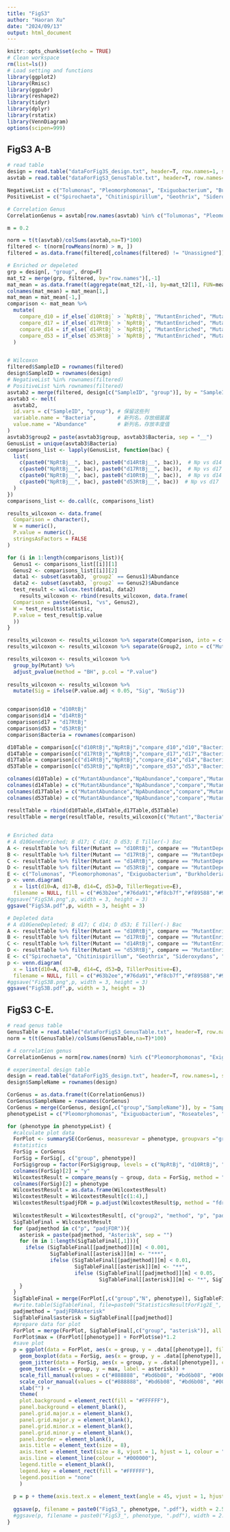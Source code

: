 ```yaml
---
title: "FigS3"
author: "Haoran Xu"
date: "2024/09/13"
output: html_document
---
```


```r
knitr::opts_chunk$set(echo = TRUE)
# Clean workspace
rm(list=ls()) 
# Load setting and functions
library(ggplot2)
library(Rmisc)
library(ggpubr)
library(reshape2)
library(tidyr)
library(dplyr)
library(rstatix)
library(VennDiagram)
options(scipen=999)
```

## FigS3 A-B

```R
# read table
design = read.table("dataForFig3S_design.txt", header=T, row.names=1, sep="\t") 
asvtab = read.table("dataForFigS3_GenusTable.txt", header=T, row.names=1, quote = "", sep="\t", comment.char="") 

NegativeList = c("Tolumonas", "Pleomorphomonas", "Exiguobacterium", "Burkholderia", "Paenibacillus")
PositiveList = c("Spirochaeta", "Chitinispirillum", "Geothrix", "Sideroxydans", "Roseateles", "Anaeromyxobacter", "Piscinibacter")

# Correlation Genus
CorrelationGenus = asvtab[row.names(asvtab) %in% c("Tolumonas", "Pleomorphomonas", "Exiguobacterium", "Burkholderia", "Paenibacillus", "Spirochaeta", "Chitinispirillum", "Geothrix", "Sideroxydans", "Roseateles", "Anaeromyxobacter", "Piscinibacter"),]

m = 0.2

norm = t(t(asvtab)/colSums(asvtab,na=T)*100)
filtered <- t(norm[rowMeans(norm) > m, ])
filtered = as.data.frame(filtered[,colnames(filtered) != "Unassigned"])

# Enriched or depeleted
grp = design[, "group", drop=F]
mat_t2 = merge(grp, filtered, by="row.names")[,-1]
mat_mean = as.data.frame(t(aggregate(mat_t2[,-1], by=mat_t2[1], FUN=mean))) # mean
colnames(mat_mean) = mat_mean[1,]
mat_mean = mat_mean[-1,]
comparison <- mat_mean %>%
  mutate(
    compare_d10 = if_else(`d10RtBj` > `NpRtBj`, "MutantEnriched", "MutantDepeleted"),
    compare_d17 = if_else(`d17RtBj` > `NpRtBj`, "MutantEnriched", "MutantDepeleted"),
    compare_d14 = if_else(`d14RtBj` > `NpRtBj`, "MutantEnriched", "MutantDepeleted"),
    compare_d53 = if_else(`d53RtBj` > `NpRtBj`, "MutantEnriched", "MutantDepeleted")
  )


# Wilcoxon
filtered$SampleID = rownames(filtered)
design$SampleID = rownames(design)
# NegativeList %in% rownames(filtered)
# PositiveList %in% rownames(filtered)
asvtab2 = merge(filtered, design[c("SampleID", "group")], by = "SampleID", all = T)
asvtab3 <- melt(
  asvtab2,
  id.vars = c("SampleID", "group"), # 保留这些列
  variable.name = "Bacteria",       # 新列名，存放细菌属
  value.name = "Abundance"          # 新列名，存放丰度值
)
asvtab3$group2 = paste(asvtab3$group, asvtab3$Bacteria, sep = "__")
GenusList = unique(asvtab3$Bacteria)
comparisons_list <- lapply(GenusList, function(bac) {
  list(
    c(paste0("NpRtBj__", bac), paste0("d14RtBj__", bac)),  # Np vs d14
    c(paste0("NpRtBj__", bac), paste0("d17RtBj__", bac)),  # Np vs d17
    c(paste0("NpRtBj__", bac), paste0("d10RtBj__", bac)),  # Np vs d14
    c(paste0("NpRtBj__", bac), paste0("d53RtBj__", bac))  # Np vs d17
  )
})
comparisons_list <- do.call(c, comparisons_list)

results_wilcoxon <- data.frame(
  Comparison = character(),
  W = numeric(),
  P.value = numeric(),
  stringsAsFactors = FALSE
)

for (i in 1:length(comparisons_list)){
  Genus1 <- comparisons_list[[i]][1]
  Genus2 <- comparisons_list[[i]][2]
  data1 <- subset(asvtab3, `group2` == Genus1)$Abundance
  data2 <- subset(asvtab3, `group2` == Genus2)$Abundance
  test_result <- wilcox.test(data1, data2)
    results_wilcoxon <- rbind(results_wilcoxon, data.frame(
  Comparison = paste(Genus1, "vs", Genus2),
  W = test_result$statistic,
  P.value = test_result$p.value
  ))
}

results_wilcoxon <- results_wilcoxon %>% separate(Comparison, into = c("Group1", "Group2"), sep = " vs ")
results_wilcoxon <- results_wilcoxon %>% separate(Group2, into = c("Mutant", "Bacteria"), sep = "__")

results_wilcoxon <- results_wilcoxon %>%
  group_by(Mutant) %>%
  adjust_pvalue(method = "BH", p.col = "P.value") 
  
results_wilcoxon <- results_wilcoxon %>%
  mutate(Sig = ifelse(P.value.adj < 0.05, "Sig", "NoSig"))


comparison$d10 = "d10RtBj"
comparison$d14 = "d14RtBj"
comparison$d17 = "d17RtBj"
comparison$d53 = "d53RtBj"
comparison$Bacteria = rownames(comparison)

d10Table = comparison[c("d10RtBj","NpRtBj","compare_d10","d10","Bacteria")]
d14Table = comparison[c("d17RtBj","NpRtBj","compare_d17","d17","Bacteria")]
d17Table = comparison[c("d14RtBj","NpRtBj","compare_d14","d14","Bacteria")]
d53Table = comparison[c("d53RtBj","NpRtBj","compare_d53","d53","Bacteria")]

colnames(d10Table) = c("MutantAbundance","NpAbundance","compare","Mutant","Bacteria")
colnames(d14Table) = c("MutantAbundance","NpAbundance","compare","Mutant","Bacteria")
colnames(d17Table) = c("MutantAbundance","NpAbundance","compare","Mutant","Bacteria")
colnames(d53Table) = c("MutantAbundance","NpAbundance","compare","Mutant","Bacteria")

resultTable = rbind(d10Table,d14Table,d17Table,d53Table)
resultTable = merge(resultTable, results_wilcoxon[c("Mutant","Bacteria","P.value","P.value.adj","Sig")], by = c("Mutant","Bacteria"), all = T)
 

# Enriched data 
# A d10GeneEnriched; B d17; C d14; D d53; E Tiller(-) Bac
A <- resultTable %>% filter(Mutant == "d10RtBj", compare == "MutantDepeleted", Sig == "Sig") %>% pull(Bacteria)
B <- resultTable %>% filter(Mutant == "d17RtBj", compare == "MutantDepeleted", Sig == "Sig") %>% pull(Bacteria)
C <- resultTable %>% filter(Mutant == "d14RtBj", compare == "MutantDepeleted", Sig == "Sig") %>% pull(Bacteria)
D <- resultTable %>% filter(Mutant == "d53RtBj", compare == "MutantDepeleted", Sig == "Sig") %>% pull(Bacteria)
E <- c("Tolumonas", "Pleomorphomonas", "Exiguobacterium", "Burkholderia", "Paenibacillus")
p <- venn.diagram(
  x = list(d10=A, d17=B, d14=C, d53=D, TillerNegative=E),
  filename = NULL, fill = c("#63b2ee","#76da91","#f8cb7f","#f89588","#9192ab"), alpha = 0.70, main = "Tiller Negative Genus")
#ggsave("FigS3A.png",p, width = 3, height = 3)
ggsave("FigS3A.pdf",p, width = 3, height = 3)

# Depleted data 
# A d10GeneDepleted; B d17; C d14; D d53; E Tiller(-) Bac
A <- resultTable %>% filter(Mutant == "d10RtBj", compare == "MutantEnriched", Sig == "Sig") %>% pull(Bacteria)
B <- resultTable %>% filter(Mutant == "d17RtBj", compare == "MutantEnriched", Sig == "Sig") %>% pull(Bacteria)
C <- resultTable %>% filter(Mutant == "d14RtBj", compare == "MutantEnriched", Sig == "Sig") %>% pull(Bacteria)
D <- resultTable %>% filter(Mutant == "d53RtBj", compare == "MutantEnriched", Sig == "Sig") %>% pull(Bacteria)
E <- c("Spirochaeta", "Chitinispirillum", "Geothrix", "Sideroxydans", "Roseateles", "Anaeromyxobacter", "Piscinibacter")
p <- venn.diagram(
  x = list(d10=A, d17=B, d14=C, d53=D, TillerPositive=E),
  filename = NULL, fill = c("#63b2ee","#76da91","#f8cb7f","#f89588","#9192ab"), alpha = 0.70, main = "Tiller Positive Genus")
#ggsave("FigS3B.png",p, width = 3, height = 3)
ggsave("FigS3B.pdf",p, width = 3, height = 3)

```



## FigS3 C-E. 

```r
# read genus table
GenusTable = read.table("dataForFigS3_GenusTable.txt", header=T, row.names=1, quote = "", sep="\t", comment.char="") 
norm = t(t(GenusTable)/colSums(GenusTable,na=T)*100)

# 4 correlation genus
CorrelationGenus = norm[row.names(norm) %in% c("Pleomorphomonas", "Exiguobacterium", "Roseateles", "Piscinibacter"),]

# experimental design table
design = read.table("dataForFig3S_design.txt", header=T, row.names=1, sep="\t")
design$SampleName = rownames(design)

CorGenus = as.data.frame(t(CorrelationGenus))
CorGenus$SampleName = rownames(CorGenus)
CorGenus = merge(CorGenus, design[,c("group","SampleName")], by = "SampleName")
phenotypeList = c("Pleomorphomonas", "Exiguobacterium", "Roseateles", "Piscinibacter")

for (phenotype in phenotypeList) {
  #calculate plot data
  ForPlot <- summarySE(CorGenus, measurevar = phenotype, groupvars ="group")
  #statistics
  ForSig = CorGenus
  ForSig = ForSig[, c("group", phenotype)]
  ForSig$group = factor(ForSig$group, levels = c("NpRtBj", "d10RtBj", "d17RtBj", "d14RtBj", "d53RtBj"))
  colnames(ForSig)[2] = "y"
  WilcoxtestResult = compare_means(y ~ group, data = ForSig, method = "wilcox.test", paired = F,)
  colnames(ForSig)[2] = phenotype
  WilcoxtestResult = as.data.frame(WilcoxtestResult)
  WilcoxtestResult = WilcoxtestResult[c(1:4),]
  WilcoxtestResult$padjFDR = p.adjust(WilcoxtestResult$p, method = "fdr", n = length(WilcoxtestResult$p))
  
  WilcoxtestResult = WilcoxtestResult[, c("group2", "method", "p", "padjFDR")]
  SigTableFinal = WilcoxtestResult
  for (padjmethod in c("p", "padjFDR")){
    asterisk = paste(padjmethod, "Asterisk", sep = "")
    for (m in 1:length(SigTableFinal[,1])){
      ifelse (SigTableFinal[[padjmethod]][m] < 0.001,
              SigTableFinal[[asterisk]][m] <- "***",
              ifelse (SigTableFinal[[padjmethod]][m] < 0.01,
                      SigTableFinal[[asterisk]][m] <- "**",
                      ifelse (SigTableFinal[[padjmethod]][m] < 0.05,
                              SigTableFinal[[asterisk]][m] <- "*", SigTableFinal[[asterisk]][m] <- "")))
    }
  }
  SigTableFinal = merge(ForPlot[,c("group","N", phenotype)], SigTableFinal, by.x = "group", by.y = "group2", all = T)
  #write.table(SigTableFinal, file=paste0("StatisticsResultForFig2E_", phenotype, ".csv"),append = F, quote = F, sep = ",", row.names = F, col.names = T)
  padjmethod = "padjFDRAsterisk"
  SigTableFinal$asterisk = SigTableFinal[[padjmethod]]
  #prepare data for plot
  ForPlot = merge(ForPlot, SigTableFinal[,c("group", "asterisk")], all = T)
  ForPlot$max = (ForPlot[[phenotype]] + ForPlot$se)*1.2
  #save plot
  p = ggplot(data = ForPlot, aes(x = group, y = .data[[phenotype]], fill = group)) +
    geom_boxplot(data = ForSig, aes(x = group, y = .data[[phenotype]], color = group), alpha=0.75, outlier.alpha=0, size=0.7, width=0.5) +
    geom_jitter(data = ForSig, aes(x = group, y = .data[[phenotype]], color = group), size=0.5, alpha=0.7, width = 0.2, height = 0.02)+theme(legend.position="none") +
    geom_text(aes(x = group, y = max, label = asterisk)) +
    scale_fill_manual(values = c("#888888", "#bd6b08", "#bd6b08", "#00686b", "#00686b")) +
    scale_color_manual(values = c("#888888", "#bd6b08", "#bd6b08", "#00686b", "#00686b")) +
    xlab("") +
    theme(
    plot.background = element_rect(fill = "#FFFFFF"), 
    panel.background = element_blank(), 
    panel.grid.major.x = element_blank(),
    panel.grid.major.y = element_blank(), 
    panel.grid.minor.x = element_blank(), 
    panel.grid.minor.y = element_blank(),
    panel.border = element_blank(), 
    axis.title = element_text(size = 8),  
    axis.text = element_text(size = 8, vjust = 1, hjust = 1, colour = "#000000"), 
    axis.line = element_line(colour = "#000000"),
    legend.title = element_blank(),
    legend.key = element_rect(fill = "#FFFFFF"),
    legend.position = "none"
    )
  
  p = p + theme(axis.text.x = element_text(angle = 45, vjust = 1, hjust = 1))
  
  ggsave(p, filename = paste0("FigS3_", phenotype, ".pdf"), width = 2.5, height = 2)
  #ggsave(p, filename = paste0("FigS3_", phenotype, ".pdf"), width = 2.4, height = 2.2)
}


```
